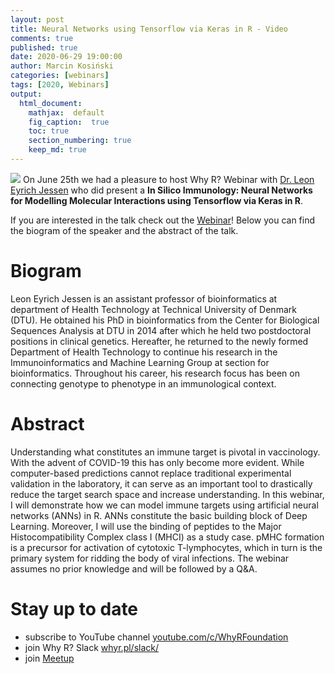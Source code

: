 ```yaml
---
layout: post
title: Neural Networks using Tensorflow via Keras in R - Video
comments: true
published: true
date: 2020-06-29 19:00:00
author: Marcin Kosiński
categories: [webinars]
tags: [2020, Webinars]
output:
  html_document:
    mathjax:  default
    fig_caption:  true
    toc: true
    section_numbering: true
    keep_md: true
---
```


<img src="/images/fulls/webinars/leon.jpg" class="fit image"> On June 25th we had a pleasure to host Why R? Webinar with [Dr. Leon Eyrich Jessen](https://twitter.com/jessenleon) who did present a **In Silico Immunology: Neural Networks for Modelling Molecular Interactions using Tensorflow via Keras in R**.

If you are interested in the talk check out the [Webinar](https://youtu.be/ApGL2gBPHY4)!
Below you can find the biogram of the speaker and the abstract of the talk.

# Biogram

Leon Eyrich Jessen is an assistant professor of bioinformatics at department of Health Technology at Technical University of Denmark (DTU). He obtained his PhD in bioinformatics from the Center for Biological Sequences Analysis at DTU in 2014 after which he held two postdoctoral positions in clinical genetics. Hereafter, he returned to the newly formed Department of Health Technology to continue his research in the Immunoinformatics and Machine Learning Group at section for bioinformatics. Throughout his career, his research focus has been on connecting genotype to phenotype in an immunological context.


# Abstract

Understanding what constitutes an immune target is pivotal in vaccinology. With the advent of COVID-19 this has only become more evident. While computer-based predictions cannot replace traditional experimental validation in the laboratory, it can serve as an important tool to drastically reduce the target search space and increase understanding. In this webinar, I will demonstrate how we can model immune targets using artificial neural networks (ANNs) in R. ANNs constitute the basic building block of Deep Learning. Moreover, I will use the binding of peptides to the Major Histocompatibility Complex class I (MHCI) as a study case. pMHC formation is a precursor for activation of cytotoxic T-lymphocytes, which in turn is the primary system for ridding the body of viral infections. The webinar assumes no prior knowledge and will be followed by a Q&A.

# Stay up to date

- subscribe to YouTube channel [youtube.com/c/WhyRFoundation](https://www.youtube.com/c/WhyRFoundation)
- join Why R? Slack [whyr.pl/slack/](http://whyr.pl/slack/)
- join [Meetup](https://www.meetup.com/Spotkania-Entuzjastow-R-Warsaw-R-Users-Group-Meetup/events/269589118/)
